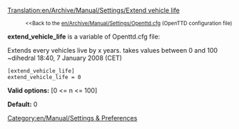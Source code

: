 [[Translation:en/Archive/Manual/Settings/Extend vehicle life]]

:<small><<Back to the [[en/Archive/Manual/Settings/Openttd.cfg]] (OpenTTD configuration file)</small>


'''extend_vehicle_life''' is a variable of Openttd.cfg file:

Extends every vehicles live by x years. takes values between 0 and 100
~dihedral 18:40, 7 January 2008 (CET)

<pre>
[extend_vehicle_life]
extend_vehicle_life = 0
</pre>

'''Valid options:''' [0 <= n <= 100]

'''Default:''' 0

[[Category:en/Manual/Settings & Preferences]]
